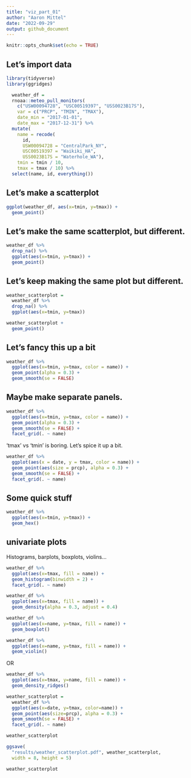 ```yaml
---
title: "viz_part_01"
author: "Aaron Mittel"
date: "2022-09-29"
output: github_document
---
```


```r
knitr::opts_chunk$set(echo = TRUE)
```

## Let's import data

```r
library(tidyverse)
library(ggridges)
```

```r
  weather_df = 
  rnoaa::meteo_pull_monitors(
    c("USW00094728", "USC00519397", "USS0023B17S"),
    var = c("PRCP", "TMIN", "TMAX"), 
    date_min = "2017-01-01",
    date_max = "2017-12-31") %>%
  mutate(
    name = recode(
      id, 
      USW00094728 = "CentralPark_NY", 
      USC00519397 = "Waikiki_HA",
      USS0023B17S = "Waterhole_WA"),
    tmin = tmin / 10,
    tmax = tmax / 10) %>%
  select(name, id, everything())
```

## Let's make a scatterplot

```r
ggplot(weather_df, aes(x=tmin, y=tmax)) +
  geom_point()
```

## Let's make the same scatterplot, but different.

```r
weather_df %>%
  drop_na() %>%
  ggplot(aes(x=tmin, y=tmax)) +
  geom_point()
```

## Let's keep making the same plot but different.

```r
weather_scatterplot =
  weather_df %>%
  drop_na() %>%
  ggplot(aes(x=tmin, y=tmax))

weather_scatterplot +
  geom_point()
```

## Let's fancy this up a bit

```r
weather_df %>%
  ggplot(aes(x=tmin, y=tmax, color = name)) +
  geom_point(alpha = 0.3) +
  geom_smooth(se = FALSE)
```

## Maybe make separate panels.

```r
weather_df %>%
  ggplot(aes(x=tmin, y=tmax, color = name)) +
  geom_point(alpha = 0.3) +
  geom_smooth(se = FALSE) +
  facet_grid(. ~ name)
```

'tmax' vs 'tmin' is boring. Let's spice it up a bit.

```r
weather_df %>%
  ggplot(aes(x = date, y = tmax, color = name)) +
  geom_point(aes(size = prcp), alpha = 0.3) +
  geom_smooth(se = FALSE) +
  facet_grid(. ~ name)
```

## Some quick stuff

```r
weather_df %>%
  ggplot(aes(x=tmin, y=tmax)) +
  geom_hex()
```


## univariate plots

Histograms, barplots, boxplots, violins...

```r
weather_df %>%
  ggplot(aes(x=tmax, fill = name)) +
  geom_histogram(binwidth = 2) +
  facet_grid(. ~ name)
```

```r
weather_df %>%
  ggplot(aes(x=tmax, fill = name)) +
  geom_density(alpha = 0.3, adjust = 0.4)
```

```r
weather_df %>%
  ggplot(aes(x=name, y=tmax, fill = name)) +
  geom_boxplot()
```

```r
weather_df %>%
  ggplot(aes(x=name, y=tmax, fill = name)) +
  geom_violin()
```

OR

```r
weather_df %>%
  ggplot(aes(x=tmax, y=name, fill = name)) +
  geom_density_ridges()
```

```r
weather_scatterplot =
  weather_df %>%
  ggplot(aes(x=date, y=tmax, color=name)) +
  geom_point(aes(size=prcp), alpha = 0.3) +
  geom_smooth(se = FALSE) +
  facet_grid(. ~ name)

weather_scatterplot

ggsave(
  "results/weather_scatterplot.pdf", weather_scatterplot,
  width = 8, height = 5)
```

```r
weather_scatterplot
```

